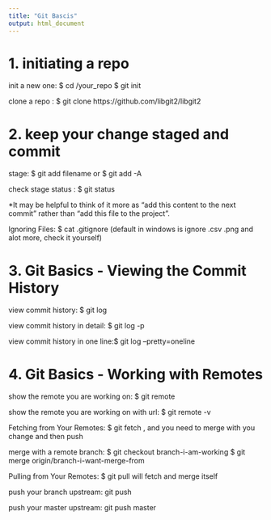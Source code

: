 ```yaml
---
title: "Git Bascis"
output: html_document
---
```





# 1. initiating a repo
init a new one: $ cd /your_repo
                $ git init

clone a repo : $ git clone https://github.com/libgit2/libgit2


# 2. keep your change staged and commit
stage: $ git add filename or $ git add -A

check stage status : $ git status

*It may be helpful to think of it more as "add this content to the next commit" rather than "add this file to the project".


Ignoring Files: $ cat .gitignore (default in windows is ignore .csv .png and alot more, check it yourself)


# 3. Git Basics - Viewing the Commit History
view commit history: $ git log

view commit history in detail: $ git log -p

view commit history in one line:$ git log --pretty=oneline


# 4. Git Basics - Working with Remotes
show the remote you are working on: $ git remote

show the remote you are working on with url: $ git remote -v

Fetching from Your Remotes: $ git fetch <remote-name> , and you need to merge with you change and then push

merge with a remote branch: $ git checkout branch-i-am-working
                            $ git merge origin/branch-i-want-merge-from

Pulling from Your Remotes: $ git pull <remote-name> will fetch and merge itself

push your branch upstream: git push <remote-name> <branch-name>

push your master upstream: git push <remote-name> master
